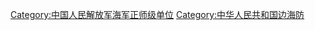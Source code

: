 {{Catmore}}

[[Category:中国人民解放军海军正师级单位|Category:中国人民解放军海军正师级单位]]
[[Category:中华人民共和国边海防|Category:中华人民共和国边海防]]